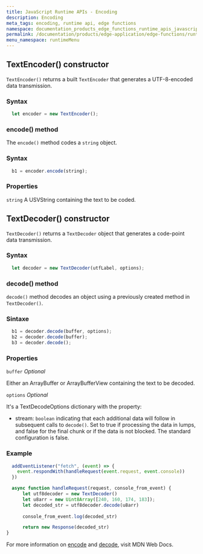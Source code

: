 ```yaml
---
title: JavaScript Runtime APIs - Encoding
description: Encoding
meta_tags: encoding, runtime api, edge functions
namespace: documentation_products_edge_functions_runtime_apis_javascript_encoding
permalink: /documentation/products/edge-application/edge-functions/runtime-apis/javascript/encoding/
menu_namespace: runtimeMenu
---
```


## TextEncoder() constructor

`TextEncoder()` returns a built `TextEncoder` that generates a UTF-8-encoded data transmission.

### Syntax

```js
  let encoder = new TextEncoder();
```

### encode() method

The `encode()` method codes a `string` object.

### Syntax

```js
  b1 = encoder.encode(string);
```

### Properties

`string` A USVString containing the text to be coded.

## TextDecoder() constructor

`TextDecoder()` returns a `TextDecoder` object that generates a code-point data transmission.

### Syntax

```js
  let decoder = new TextDecoder(utfLabel, options);
```
### decode() method

`decode()` method decodes an object using a previously created method in `TextDecoder()`.

### Sintaxe

```js
  b1 = decoder.decode(buffer, options);
  b2 = decoder.decode(buffer);
  b3 = decoder.decode();
```

### Properties

`buffer` *Optional*

Either an ArrayBuffer or ArrayBufferView containing the text to be decoded.

`options` *Optional*

It's a TextDecodeOptions dictionary with the property:

* stream: `boolean` indicating that each additional data will follow in subsequent calls to `decode()`. Set to true if processing the data in lumps, and false for the final chunk or if the data is not blocked. The standard configuration is false.

### Example

```js
  addEventListener("fetch", (event) => {
    event.respondWith(handleRequest(event.request, event.console))
  })

  async function handleRequest(request, console_from_event) {
      let utf8decoder = new TextDecoder()
      let u8arr = new Uint8Array([240, 160, 174, 183]);
      let decoded_str = utf8decoder.decode(u8arr)
     
      console_from_event.log(decoded_str)

      return new Response(decoded_str)
}
```

For more information on [encode](https://developer.mozilla.org/en-US/docs/Web/API/TextEncoder) and [decode](https://developer.mozilla.org/en-US/docs/Web/API/TextDecoder), visit MDN Web Docs.
